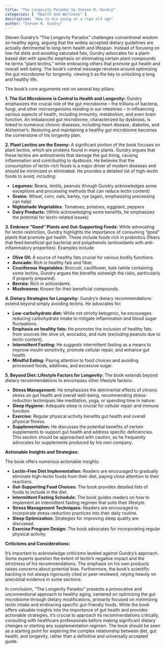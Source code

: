 ```yaml
---
title: "The Longevity Paradox by Steven R. Gundry"
categories: [ "Health And Wellness" ]
description: "How to die young at a ripe old age"
author: "Steven R. Gundry"
---
```

Steven Gundry's "The Longevity Paradox" challenges conventional wisdom on healthy aging, arguing that the widely accepted dietary guidelines are actually detrimental to long-term health and lifespan.  Instead of focusing on low-fat diets and avoiding saturated fats, Gundry advocates for a plant-based diet with specific emphasis on eliminating certain plant compounds he terms "plant lectins," while embracing others that promote gut health and overall well-being. The book's central message revolves around optimizing the gut microbiome for longevity, viewing it as the key to unlocking a long and healthy life.

The book's core arguments rest on several key pillars:

**1. The Gut Microbiome is Central to Health and Longevity:** Gundry emphasizes the crucial role of the gut microbiome – the trillions of bacteria, fungi, and other microorganisms residing in our intestines – in influencing various aspects of health, including immunity, metabolism, and even brain function.  An imbalanced gut microbiome, characterized by dysbiosis, is linked to numerous chronic diseases, including heart disease, diabetes, and Alzheimer's.  Restoring and maintaining a healthy gut microbiome becomes the cornerstone of his longevity plan.

**2. Plant Lectins are the Enemy:**  A significant portion of the book focuses on plant lectins, which are proteins found in many plants. Gundry argues that these lectins are antinutrients that damage the gut lining, causing inflammation and contributing to dysbiosis.  He believes that the consumption of lectin-rich foods is a major driver of modern diseases and should be minimized or eliminated.  He provides a detailed list of high-lectin foods to avoid, including:

* **Legumes:**  Beans, lentils, peanuts (though Gundry acknowledges some exceptions and processing methods that can reduce lectin content)
* **Grains:** Wheat, corn, oats, barley, rye (again, emphasizing processing can help)
* **Nightshade Vegetables:** Tomatoes, potatoes, eggplant, peppers
* **Dairy Products:** (While acknowledging some benefits, he emphasizes the potential for lectin-related issues)

**3.  Embrace "Good" Plants and Gut-Supporting Foods:** While advocating for lectin restriction, Gundry highlights the importance of consuming "good" plants that promote gut health.  These include foods rich in prebiotics (fibers that feed beneficial gut bacteria) and polyphenols (antioxidants with anti-inflammatory properties).  Examples include:

* **Olive Oil:**  A source of healthy fats crucial for various bodily functions.
* **Avocado:** Rich in healthy fats and fiber.
* **Cruciferous Vegetables:** Broccoli, cauliflower, kale (while containing some lectins, Gundry argues the benefits outweigh the risks, particularly if properly prepared).
* **Berries:**  Rich in antioxidants.
* **Mushrooms:**  Known for their beneficial compounds.

**4.  Dietary Strategies for Longevity:**  Gundry's dietary recommendations extend beyond simply avoiding lectins. He advocates for:

* **Low-carbohydrate diet:**  While not strictly ketogenic, he encourages reducing carbohydrate intake to mitigate inflammation and blood sugar fluctuations.
* **Emphasis on healthy fats:**  He promotes the inclusion of healthy fats from sources like olive oil, avocados, and nuts (excluding peanuts due to lectin content).
* **Intermittent Fasting:**  He suggests intermittent fasting as a means to improve insulin sensitivity, promote cellular repair, and enhance gut health.
* **Mindful Eating:**  Paying attention to food choices and avoiding processed foods, additives, and excessive sugar.


**5.  Beyond Diet: Lifestyle Factors for Longevity:**  The book extends beyond dietary recommendations to encompass other lifestyle factors:

* **Stress Management:**  He emphasizes the detrimental effects of chronic stress on gut health and overall well-being, recommending stress-reduction techniques like meditation, yoga, or spending time in nature.
* **Sleep Hygiene:**  Adequate sleep is crucial for cellular repair and immune function.
* **Exercise:**  Regular physical activity benefits gut health and overall physical fitness.
* **Supplementation:**  He discusses the potential benefits of certain supplements to support gut health and address specific deficiencies.  This section should be approached with caution, as he frequently advocates for supplements produced by his own company.

**Actionable Insights and Strategies:**

The book offers numerous actionable insights:

* **Lectin-Free Diet Implementation:**  Readers are encouraged to gradually eliminate high-lectin foods from their diet, paying close attention to their reactions.
* **Gut-Supporting Food Choices:**  The book provides detailed lists of foods to include in the diet.
* **Intermittent Fasting Schedule:**  The book guides readers on how to implement an intermittent fasting regimen that suits their lifestyle.
* **Stress Management Techniques:**  Readers are encouraged to incorporate stress-reduction practices into their daily routine.
* **Sleep Optimization:**  Strategies for improving sleep quality are discussed.
* **Exercise Program Design:**  The book advocates for incorporating regular physical activity.

**Criticisms and Considerations:**

It's important to acknowledge criticisms leveled against Gundry's approach.  Some experts question the extent of lectin's negative impact and the strictness of his recommendations.  The emphasis on his own products raises concerns about potential bias.  Furthermore, the book's scientific backing is not always rigorously cited or peer-reviewed, relying heavily on anecdotal evidence in some sections.

In conclusion, "The Longevity Paradox" presents a provocative and unconventional approach to healthy aging, centered on optimizing the gut microbiome through dietary modifications, primarily focused on minimizing lectin intake and embracing specific gut-friendly foods.  While the book offers valuable insights into the importance of gut health and provides actionable strategies, it's crucial to approach its recommendations critically, consulting with healthcare professionals before making significant dietary changes or starting any supplementation regimen.  The book should be seen as a starting point for exploring the complex relationship between diet, gut health, and longevity, rather than a definitive and universally accepted guide.

